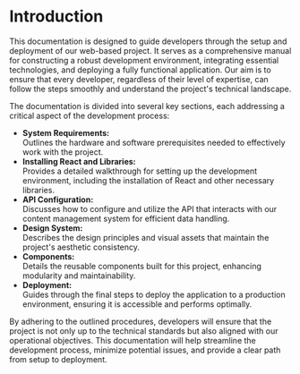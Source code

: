 
# Introduction

This documentation is designed to guide developers through the setup and deployment of our web-based project. It serves as a comprehensive manual for constructing a robust development environment, integrating essential technologies, and deploying a fully functional application. Our aim is to ensure that every developer, regardless of their level of expertise, can follow the steps smoothly and understand the project's technical landscape.

The documentation is divided into several key sections, each addressing a critical aspect of the development process:
- **System Requirements:**  
Outlines the hardware and software prerequisites needed to effectively work with the project.
- **Installing React and Libraries:**  
Provides a detailed walkthrough for setting up the development environment, including the installation of React and other necessary libraries.
- **API Configuration:**  
Discusses how to configure and utilize the API that interacts with our content management system for efficient data handling.
- **Design System:**  
Describes the design principles and visual assets that maintain the project's aesthetic consistency.
- **Components:**  
Details the reusable components built for this project, enhancing modularity and maintainability.
- **Deployment:**  
Guides through the final steps to deploy the application to a production environment, ensuring it is accessible and performs optimally.

By adhering to the outlined procedures, developers will ensure that the project is not only up to the technical standards but also aligned with our operational objectives. This documentation will help streamline the development process, minimize potential issues, and provide a clear path from setup to deployment.


<Cards>
  <Card  title="System Requirements" href="/Development/systemRequirements" />
  <Card  title="API Configuration" href="/Development/api/index" />
  <Card  title="Design System" href="/Development/designSystem/index" />
  <Card  title="Components" href="/Development/designSystem/components/breadcrumbs" />
</Cards>

